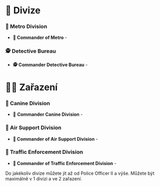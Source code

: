 
# 🔮 Divize

### 🥷 Metro Division

- **🥷 Commander of Metro** -

### 🕵️ Detective Bureau

- **🕵️ Commander Detective Bureau** -

# 🧑‍🔬 Zařazení

### 🦮 Canine Division

- 🦮 **Commander Canine Division** -

### 🚁 Air Support Division

- **🚁 Commander of Air Support Division** -

### 🦺 Traffic Enforcement Division

- **🦺 Commander of Traffic Enforcement Division** -

<Callout type="info" emoji="ℹ️">
  Do jakékoliv divize můžete jít až od Police Officer II a výše. Můžete být
  maximálně v 1 divizi a ve 2 zařazení.
</Callout>
